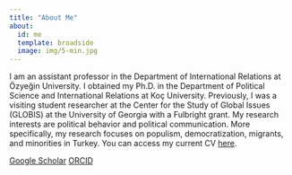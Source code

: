```yaml
---
title: "About Me"
about:
  id: me
  template: broadside
  image: img/5-min.jpg
---
```


:::{#me}


I am an assistant professor in the Department of International Relations at Özyeğin University. I obtained my Ph.D. in the Department of Political Science and International Relations at Koç University. Previously, I was a visiting student researcher at the Center for the Study of Global Issues (GLOBIS) at the University of Georgia with a Fulbright grant. My research interests are political behavior and political communication. More specifically, my research focuses on populism, democratization, migrants, and minorities in Turkey. You can access my current CV [here](https://www.dropbox.com/scl/fi/781dp1hj05g5nnmea5n8m/Ezgi_Elci_CV.pdf?rlkey=glmpux2vppcp2vg7q6h58feoc&dl=0).

[Google Scholar](https://scholar.google.com/citations?user=-SX9HDgAAAAJ&hl=en&oi=ao) [ORCID](https://orcid.org/0000-0003-3713-788X)

:::


